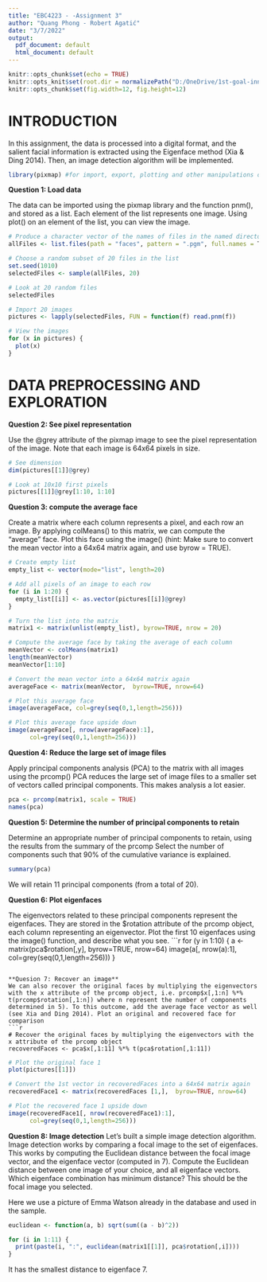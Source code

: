 ```yaml
---
title: "EBC4223 - -Assignment 3"
author: "Quang Phong - Robert Agatić"
date: "3/7/2022"
output:
  pdf_document: default
  html_document: default
---
```


```r
knitr::opts_chunk$set(echo = TRUE)
knitr::opts_knit$set(root.dir = normalizePath("D:/OneDrive/1st-goal-innovation/project-analyze-unstructured-data/5-week5/assignment-3"))
knitr::opts_chunk$set(fig.width=12, fig.height=12) 
```


# INTRODUCTION
In this assignment, the data is processed into a digital format, and the salient facial information is extracted using the Eigenface method (Xia & Ding 2014). Then, an image detection algorithm will be implemented.

```r
library(pixmap) #for import, export, plotting and other manipulations of bitmapped images
```

**Question 1: Load data**

The data can be imported using the pixmap library and the function pnm(), and stored as a list. Each element of the list represents one image. Using plot() on an element of the list, you can view the image.
```r
# Produce a character vector of the names of files in the named directory
allFiles <- list.files(path = "faces", pattern = ".pgm", full.names = T)

# Choose a random subset of 20 files in the list
set.seed(1010)
selectedFiles <- sample(allFiles, 20)

# Look at 20 random files
selectedFiles

# Import 20 images
pictures <- lapply(selectedFiles, FUN = function(f) read.pnm(f))

# View the images
for (x in pictures) {
  plot(x)
}
```
# DATA PREPROCESSING AND EXPLORATION

**Question 2: See pixel representation**

Use the @grey attribute of the pixmap image to see the pixel representation of the image. Note that each image is 64x64 pixels in size.
```r
# See dimension
dim(pictures[[1]]@grey)

# Look at 10x10 first pixels
pictures[[1]]@grey[1:10, 1:10]
```

**Question 3: compute the average face**

Create a matrix where each column represents a pixel, and each row an image. By applying colMeans() to this matrix, we can compute the “average” face. Plot this face using the image() (hint: Make sure to convert the mean vector into a 64x64 matrix again, and use byrow = TRUE).
```r
# Create empty list
empty_list <- vector(mode="list", length=20)

# Add all pixels of an image to each row
for (i in 1:20) {
  empty_list[[i]] <- as.vector(pictures[[i]]@grey)
}

# Turn the list into the matrix
matrix1 <- matrix(unlist(empty_list), byrow=TRUE, nrow = 20)
```

```r
# Compute the average face by taking the average of each column
meanVector <- colMeans(matrix1)
length(meanVector)
meanVector[1:10]
```
```r
# Convert the mean vector into a 64x64 matrix again
averageFace <- matrix(meanVector,  byrow=TRUE, nrow=64)

# Plot this average face
image(averageFace, col=grey(seq(0,1,length=256)))
```
```r
# Plot this average face upside down
image(averageFace[, nrow(averageFace):1], 
      col=grey(seq(0,1,length=256)))
```

**Question 4: Reduce the large set of image files**

Apply principal components analysis (PCA) to the matrix with all images using the prcomp() PCA reduces the large set of image files to a smaller set of vectors called principal components. This makes analysis a lot easier.
```r
pca <- prcomp(matrix1, scale = TRUE)
names(pca)
```
**Question 5: Determine the number of principal components to retain**

Determine an appropriate number of principal components to retain, using the results from the summary of the prcomp Select the number of components such that 90% of the cumulative variance is explained.
```r
summary(pca)
```
We will retain 11 principal components (from a total of 20). 

**Question 6: Plot eigenfaces**

The eigenvectors related to these principal components represent the eigenfaces. They are stored in the $rotation attribute of the prcomp object, each column representing an eigenvector. Plot the first 10 eigenfaces using the image() function, and describe what you see.
```r
for (y in 1:10) {
  a <- matrix(pca$rotation[,y],  byrow=TRUE, nrow=64)
  image(a[, nrow(a):1], col=grey(seq(0,1,length=256)))
}

```

**Quesion 7: Recover an image**
We can also recover the original faces by multiplying the eigenvectors with the x attribute of the prcomp object, i.e. prcomp$x[,1:n] %*% t(prcomp$rotation[,1:n]) where n represent the number of components determined in 5). To this outcome, add the average face vector as well (see Xia and Ding 2014). Plot an original and recovered face for comparison
```r
# Recover the original faces by multiplying the eigenvectors with the x attribute of the prcomp object
recoveredFaces <- pca$x[,1:11] %*% t(pca$rotation[,1:11])
```

```r
# Plot the original face 1
plot(pictures[[1]])
```

```r
# Convert the 1st vector in recoveredFaces into a 64x64 matrix again
recoveredFace1 <- matrix(recoveredFaces [1,],  byrow=TRUE, nrow=64)

# Plot the recovered face 1 upside down
image(recoveredFace1[, nrow(recoveredFace1):1], 
      col=grey(seq(0,1,length=256)))
```

**Question 8: Image detection**
Let’s built a simple image detection algorithm. Image detection works by comparing a focal image to the set of eigenfaces. This works by computing the Euclidean distance between the focal image vector, and the eigenface vector (computed in 7). Compute the Euclidean distance between one image of your choice, and all eigenface vectors. Which eigenface combination has minimum distance? This should be the focal image you selected.

Here we use a picture of Emma Watson already in the database and used in the sample. 
```r
euclidean <- function(a, b) sqrt(sum((a - b)^2))

for (i in 1:11) {
  print(paste(i, ":", euclidean(matrix1[[1]], pca$rotation[,i])))
}

```
It has the smallest distance to eigenface 7.




































